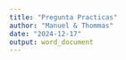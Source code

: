 ```yaml
---
title: "Pregunta Practicas"
author: "Manuel & Thommas"
date: "2024-12-17"
output: word_document
---
```


